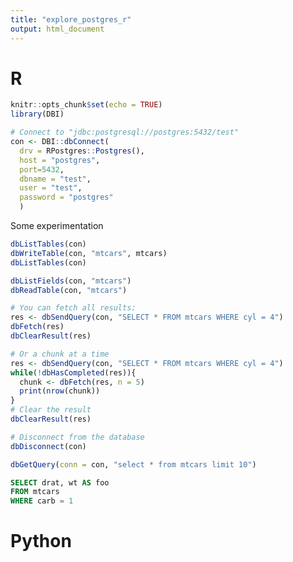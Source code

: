 ```yaml
---
title: "explore_postgres_r"
output: html_document
---
```


# R

```r
knitr::opts_chunk$set(echo = TRUE)
library(DBI)
```


```r
# Connect to "jdbc:postgresql://postgres:5432/test"
con <- DBI::dbConnect(
  drv = RPostgres::Postgres(),
  host = "postgres",
  port=5432,
  dbname = "test",
  user = "test",
  password = "postgres"
  )
```

Some experimentation
```r
dbListTables(con)
dbWriteTable(con, "mtcars", mtcars)
dbListTables(con)

dbListFields(con, "mtcars")
dbReadTable(con, "mtcars")

# You can fetch all results:
res <- dbSendQuery(con, "SELECT * FROM mtcars WHERE cyl = 4")
dbFetch(res)
dbClearResult(res)

# Or a chunk at a time
res <- dbSendQuery(con, "SELECT * FROM mtcars WHERE cyl = 4")
while(!dbHasCompleted(res)){
  chunk <- dbFetch(res, n = 5)
  print(nrow(chunk))
}
# Clear the result
dbClearResult(res)

# Disconnect from the database
dbDisconnect(con)
```

```r
dbGetQuery(conn = con, "select * from mtcars limit 10")
```

```sql
SELECT drat, wt AS foo
FROM mtcars
WHERE carb = 1
```


# Python
